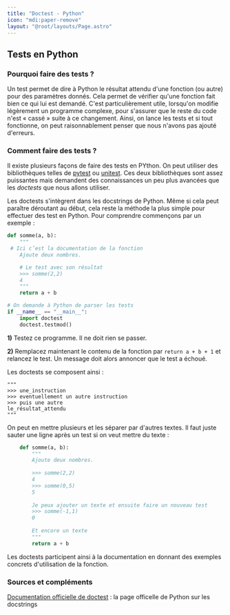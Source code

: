 ```yaml
---
title: "Doctest - Python"
icon: "mdi:paper-remove"
layout: "@root/layouts/Page.astro"
---
```


## Tests en Python

### Pourquoi faire des tests ?

Un test permet de dire à Python le résultat attendu d'une fonction (ou autre)
pour des paramètres donnés. Cela permet de vérifier qu'une fonction fait bien
ce qui lui est demandé. C'est particulièrement utile, lorsqu'on modifie
légèrement un programme complexe, pour s'assurer que le reste du code n'est «
cassé » suite à ce changement. Ainsi, on lance les tests et si tout
fonctionne, on peut raisonnablement penser que nous n'avons pas ajouté
d'erreurs.

### Comment faire des tests ?

Il existe plusieurs façons de faire des tests en PYthon. On peut utiliser des
bibliothèques telles de [pytest](https://docs.pytest.org/) ou
[unitest](https://docs.python.org/fr/3/library/unittest.html). Ces deux
bibliothèques sont assez puissantes mais demandent des connaissances un peu
plus avancées que les _doctests_ que nous allons utiliser.

Les doctests s'intègrent dans les docstrings de Python. Même si cela peut
paraître déroutant au début, cela reste la méthode la plus simple pour
effectuer des test en Python. Pour comprendre commençons par un exemple :
  
```py
def somme(a, b):
    """
 # Ici c’est la documentation de la fonction
    Ajoute deux nombres.

    # Le test avec son résultat
    >>> somme(2,2)
    4
    """
    return a + b

# On demande à Python de parser les tests
if __name__ == "__main__":
    import doctest
    doctest.testmod()
```

**1)** Testez ce programme. Il ne doit rien se passer.

**2)** Remplacez maintenant le contenu de la fonction par `return a + b + 1`
et relancez le test. Un message doit alors annoncer que le test a échoué.

Les doctests se composent ainsi :
  
```
"""
>>> une_instruction
>>> eventuellement un autre instruction
>>> puis une autre
le_résultat_attendu
"""
```

On peut en mettre plusieurs et les séparer par d'autres textes. Il faut juste
sauter une ligne après un test si on veut mettre du texte :

```py
    def somme(a, b):
        """
        Ajoute deux nombres.
    
        >>> somme(2,2)
        4
    	>>> somme(0,5)
    	5
    
    	Je peux ajouter un texte et ensuite faire un nouveau test
    	>>> somme(-1,1)
    	0
    
    	Et encore un texte
        """
        return a + b
```

Les doctests participent ainsi à la documentation en donnant des exemples
concrets d'utilisation de la fonction.

### Sources et compléments

[Documentation officielle de doctest](https://docs.python.org/3/library/doctest.html) : la page officelle de Python sur les docstrings

